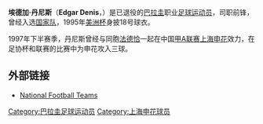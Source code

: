{{Infobox football biography
| playername = 丹尼斯
| image = 
| fullname = 安东尼奥·埃德加·丹尼斯·阿亚拉
| englishfullname = Antonio Edgar Denis Ayala
| dateofbirth = {{birth date and age|1968|9|11}}
| cityofbirth = [[亚松森|亚松森]]
| countryofbirth = {{PAR}}
| height = 
| currentclub = 已退役
| clubnumber = 
| position = 前锋
| youthyears1 =   
| youthclubs1 =   
| years1 = 1991-1993
| years2 = 1993-1994
| years3 = 1995-1996
| years4 = 1997
| years5 = 1997-2005
| years6 = 2000
| clubs1 = {{flagicon|PAR}}{{tsl|en|Club Presidente Hayes||海斯总统}}
| clubs2 = {{flagicon|ARG}}[[科隆竞技俱乐部|科隆]]
| clubs3 = {{flagicon|PAR}}{{tsl|en|Club Cerro Corá||Cerro Corá}}
| clubs4 = {{flagicon|CHN}}[[上海申花|上海申花]]
| clubs5 = {{flagicon|PAR}}{{tsl|en|Club Atlético Colegiales||竞技学生}}
| clubs6 = →{{flagicon|CHI}}[[奥达克斯意大利人运动俱乐部|奥达克斯意大利人]]''(租借)''
| caps1 = 
| caps2 =
| caps3 = 
| caps4 = 8
| caps5 = 
| caps6 = 
| caps7 = 
| caps8 = 
| caps9 =
| goals1 = 
| goals2 = 
| goals3 =  
| goals4 = 2 
| goals5 =  
| goals6 =  
| goals7 =  
| goals8 =  
| goals9 =
| nationalyears1 = 1993-1995  
| nationalteam1 = {{flagicon|PAR}}[[巴拉圭国家足球队|巴拉圭]]
| nationalcaps1 = 8
| nationalgoals1 = 0
}}
'''埃德加·丹尼斯'''（'''Edgar Denis'''，{{bd|1968年|9月11日|||D}}）是已退役的[[巴拉圭|巴拉圭]]职业[[足球|足球]][[运动员|运动员]]，司职前锋，曾经入选[[巴拉圭国家足球队|国家队]]，1995年[[美洲杯足球赛|美洲杯]]身披18号球衣。

1997年下半赛季，丹尼斯曾经与同胞[[阿多弗·法德恰|法德恰]]一起在中国[[中国足球甲A联赛|甲A联赛]][[上海申花|上海申花]]效力，在足协杯和联赛的比赛中为申花攻入三球。

==外部链接==
*[http://www.national-football-teams.com/player/38699/Edgar_Denis.html National Football Teams] {{Wayback|url=http://www.national-football-teams.com/player/38699/Edgar_Denis.html |date=20170202191810 }}

{{DEFAULTSORT:DENIS, Edgar}}
[[Category:巴拉圭足球运动员|Category:巴拉圭足球运动员]]
[[Category:上海申花球员|Category:上海申花球员]]